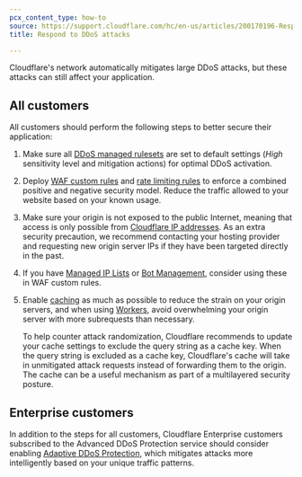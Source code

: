 ```yaml
---
pcx_content_type: how-to
source: https://support.cloudflare.com/hc/en-us/articles/200170196-Responding-to-DDoS-attacks
title: Respond to DDoS attacks

---
```



Cloudflare's network automatically mitigates large <GlossaryTooltip term="distributed denial-of-service (DDoS) attack" link="https://www.cloudflare.com/learning/ddos/what-is-a-ddos-attack/">DDoS attacks</GlossaryTooltip>, but these attacks can still affect your application.

## All customers

All customers should perform the following steps to better secure their application:

1. Make sure all [DDoS managed rulesets](/ddos-protection/managed-rulesets/) are set to default settings (*High* sensitivity level and mitigation actions) for optimal DDoS activation.
2. Deploy [WAF custom rules](/waf/custom-rules/) and [rate limiting rules](/waf/rate-limiting-rules/) to enforce a combined positive and negative security model. Reduce the traffic allowed to your website based on your known usage.
3. Make sure your origin is not exposed to the public Internet, meaning that access is only possible from [Cloudflare IP addresses](/fundamentals/concepts/cloudflare-ip-addresses/). As an extra security precaution, we recommend contacting your hosting provider and requesting new origin server IPs if they have been targeted directly in the past.
4. If you have [Managed IP Lists](/waf/tools/lists/managed-lists/#managed-ip-lists) or [Bot Management](/bots/plans/bm-subscription/), consider using these in WAF custom rules.
5. Enable [caching](/cache/) as much as possible to reduce the strain on your origin servers, and when using [Workers](/workers/), avoid overwhelming your origin server with more subrequests than necessary.

   To help counter attack randomization, Cloudflare recommends to update your cache settings to exclude the query string as a cache key. When the query string is excluded as a cache key, Cloudflare's cache will take in unmitigated attack requests instead of forwarding them to the origin. The cache can be a useful mechanism as part of a multilayered security posture.

## Enterprise customers

In addition to the steps for all customers, Cloudflare Enterprise customers subscribed to the Advanced DDoS Protection service should consider enabling [Adaptive DDoS Protection](/ddos-protection/managed-rulesets/adaptive-protection/), which mitigates attacks more intelligently based on your unique traffic patterns.
